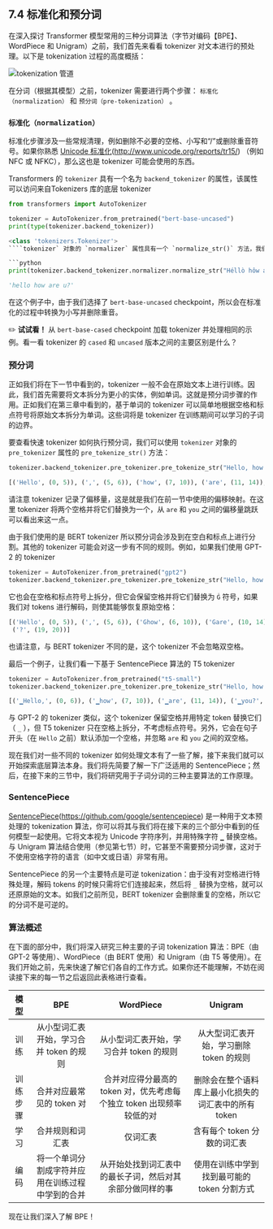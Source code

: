 
## 7.4 标准化和预分词 

在深入探讨 Transformer 模型常用的三种分词算法（字节对编码【BPE】、WordPiece 和 Unigram）之前，我们首先来看看 tokenizer 对文本进行的预处理。以下是 tokenization 过程的高度概括：

![tokenization 管道](./assets/tokenization_pipeline.png "The tokenization pipeline.")

在分词（根据其模型）之前，tokenizer 需要进行两个步骤： `标准化（normalization）` 和 `预分词（pre-tokenization）` 。

### `标准化（normalization）` 

标准化步骤涉及一些常规清理，例如删除不必要的空格、小写和“/”或删除重音符号。如果你熟悉 [Unicode 标准化](http://www.unicode.org/reports/tr15/)(http://www.unicode.org/reports/tr15/) （例如 NFC 或 NFKC），那么这也是 tokenizer 可能会使用的东西。

Transformers 的 `tokenizer` 具有一个名为 `backend_tokenizer` 的属性，该属性可以访问来自Tokenizers 库的底层 tokenizer 

```python
from transformers import AutoTokenizer

tokenizer = AutoTokenizer.from_pretrained("bert-base-uncased")
print(type(tokenizer.backend_tokenizer))
```

```python
<class 'tokenizers.Tokenizer'>
````tokenizer` 对象的 `normalizer` 属性具有一个 `normalize_str()` 方法，我们可以使用该方法查看如何进行标准化：

```python
print(tokenizer.backend_tokenizer.normalizer.normalize_str("Héllò hôw are ü?"))
```

```python
'hello how are u?'
```

在这个例子中，由于我们选择了 `bert-base-uncased` checkpoint，所以会在标准化的过程中转换为小写并删除重音。

<div custom-style="Tip-green">

✏️ **试试看！** 从 `bert-base-cased` checkpoint 加载 tokenizer 并处理相同的示例。看一看 tokenizer 的 `cased` 和 `uncased` 版本之间的主要区别是什么？

</div>

### 预分词 

正如我们将在下一节中看到的，tokenizer 一般不会在原始文本上进行训练。因此，我们首先需要将文本拆分为更小的实体，例如单词。这就是预分词步骤的作用。正如我们在第三章中看到的，基于单词的 tokenizer 可以简单地根据空格和标点符号将原始文本拆分为单词。这些词将是 tokenizer 在训练期间可以学习的子词的边界。

要查看快速 tokenizer 如何执行预分词，我们可以使用 `tokenizer` 对象的 `pre_tokenizer` 属性的 `pre_tokenize_str()` 方法：

```python
tokenizer.backend_tokenizer.pre_tokenizer.pre_tokenize_str("Hello, how are  you?")
```

```python
[('Hello', (0, 5)), (',', (5, 6)), ('how', (7, 10)), ('are', (11, 14)), ('you', (16, 19)), ('?', (19, 20))]
```

请注意 tokenizer 记录了偏移量，这是就是我们在前一节中使用的偏移映射。在这里 tokenizer 将两个空格并将它们替换为一个，从 `are` 和 `you` 之间的偏移量跳跃可以看出来这一点。

由于我们使用的是 BERT  tokenizer 所以预分词会涉及到在空白和标点上进行分割。其他的 tokenizer 可能会对这一步有不同的规则。例如，如果我们使用 GPT-2 的 tokenizer 

```python
tokenizer = AutoTokenizer.from_pretrained("gpt2")
tokenizer.backend_tokenizer.pre_tokenizer.pre_tokenize_str("Hello, how are  you?")
```

它也会在空格和标点符号上拆分，但它会保留空格并将它们替换为 `Ġ` 符号，如果我们对 tokens 进行解码，则使其能够恢复原始空格：

```python
[('Hello', (0, 5)), (',', (5, 6)), ('Ġhow', (6, 10)), ('Ġare', (10, 14)), ('Ġ', (14, 15)), ('Ġyou', (15, 19)),
 ('?', (19, 20))]
```

也请注意，与 BERT  tokenizer 不同的是，这个 tokenizer 不会忽略双空格。

最后一个例子，让我们看一下基于 SentencePiece 算法的 T5  tokenizer 

```python
tokenizer = AutoTokenizer.from_pretrained("t5-small")
tokenizer.backend_tokenizer.pre_tokenizer.pre_tokenize_str("Hello, how are  you?")
```

```python
[('▁Hello,', (0, 6)), ('▁how', (7, 10)), ('▁are', (11, 14)), ('▁you?', (16, 20))]
```

与 GPT-2 的 tokenizer 类似，这个 tokenizer 保留空格并用特定 token 替换它们（ `_` ），但 T5  tokenizer 只在空格上拆分，不考虑标点符号。另外，它会在句子开头（在 `Hello` 之前）默认添加一个空格，并忽略 `are` 和 `you` 之间的双空格。

现在我们对一些不同的 tokenizer 如何处理文本有了一些了解，接下来我们就可以开始探索底层算法本身。我们将先简要了解一下广泛适用的 SentencePiece；然后，在接下来的三节中，我们将研究用于子词分词的三种主要算法的工作原理。

### SentencePiece 

 [SentencePiece](https://github.com/google/sentencepiece)(https://github.com/google/sentencepiece) 是一种用于文本预处理的 tokenization 算法，你可以将其与我们将在接下来的三个部分中看到的任何模型一起使用。它将文本视为 Unicode 字符序列，并用特殊字符 `▁` 替换空格。与 Unigram 算法结合使用（参见第七节）时，它甚至不需要预分词步骤，这对于不使用空格字符的语言（如中文或日语）非常有用。

SentencePiece 的另一个主要特点是可逆 tokenization：由于没有对空格进行特殊处理，解码 tokens 的时候只需将它们连接起来，然后将 `_` 替换为空格，就可以还原原始的文本。如我们之前所见，BERT  tokenizer 会删除重复的空格，所以它的分词不是可逆的。

### 算法概述 

在下面的部分中，我们将深入研究三种主要的子词 tokenization 算法：BPE（由 GPT-2 等使用）、WordPiece（由 BERT 使用）和 Unigram（由 T5 等使用）。在我们开始之前，先来快速了解它们各自的工作方式。如果你还不能理解，不妨在阅读接下来的每一节之后返回此表格进行查看。

模型 | BPE | WordPiece | Unigram
:----:|:---:|:---------:|:------:
训练 | 从小型词汇表开始，学习合并 token 的规则 | 从小型词汇表开始，学习合并 token 的规则 | 从大型词汇表开始，学习删除 token 的规则
训练步骤 | 合并对应最常见的 token 对 | 合并对应得分最高的 token 对，优先考虑每个独立 token 出现频率较低的对 | 删除会在整个语料库上最小化损失的词汇表中的所有 token
学习 | 合并规则和词汇表 | 仅词汇表 | 含有每个 token 分数的词汇表
编码 | 将一个单词分割成字符并应用在训练过程中学到的合并 | 从开始处找到词汇表中的最长子词，然后对其余部分做同样的事 | 使用在训练中学到找到最可能的 token 分割方式

现在让我们深入了解 BPE！